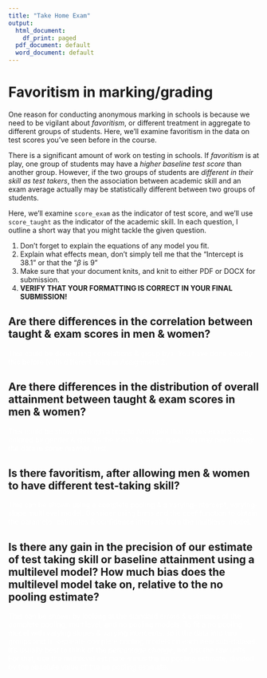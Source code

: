 ```yaml
---
title: "Take Home Exam"
output:
  html_document:
    df_print: paged
  pdf_document: default
  word_document: default
---
```


# Favoritism in marking/grading

One reason for conducting anonymous marking in schools is because we need to be vigilant about *favoritism*, or different treatment in aggregate to different groups of students. Here, we'll examine favoritism in the data on test scores you've seen before in the course. 

There is a significant amount of work on testing in schools. If *favoritism* is at play, one group of students may have a *higher baseline test score* than another group. However, if the two groups of students are *different in their skill as test takers*, then the association between academic skill and an exam average actually may be statistically different between two groups of students. 

Here, we'll examine `score_exam` as the indicator of test score, and we'll use `score_taught` as the indicator of the academic skill. In each question, I outline a short way that you might tackle the given question. 

1. Don't forget to explain the equations of any model you fit.
2. Explain what effects mean, don't simply tell me that the "Intercept is 38.1" or that the "$\beta$ is 9"
3. Make sure that your document knits, and knit to either PDF or DOCX for submission. 
4. **VERIFY THAT YOUR FORMATTING IS CORRECT IN YOUR FINAL SUBMISSION!**

## Are there differences in the correlation between taught & exam scores in men & women?
<span style='color:white'>
This could be done using correlations & group bys. You have done *exactly* this before (with different data) in Assignment 2.
</span>

## Are there differences in the distribution of overall attainment between taught & exam scores in men & women?
<span style='color:white'>
This could be shown through a boxplot/violinplot that shows exam scores, colored by gender & split on the $x$ axis by exam type. You may need to *tidy* the data in some manner, first. 
</span>

## Is there favoritism, after allowing men & women to have different test-taking skill?
<span style='color:white'>
This can be shown using a complete pooling & a varying-intercept, varying-slope multilevel model. Consider using brms and the coef function to obtain the parameter estimates & confidence intervals from the multilevel model.
</span>

## Is there any gain in the precision of our estimate of test taking skill or baseline attainment using a multilevel model? How much bias does the multilevel model take on, relative to the no pooling estimate?
<span style='color:white'>
This can be shown by looking at the standard errors & estimates of the complete pooling, multilevel, and no pooling models. To fit a no pooling model with varying slopes & varying intercepts, split the data into two groups and fit separate complete pooling models on each new sub-dataset. It's usually best to think of the *percentage change*, not just the raw units. For that, use the multilevel estimate minus the no pooling estimate, divided by the absolute value of the no pooling estimate.</span>